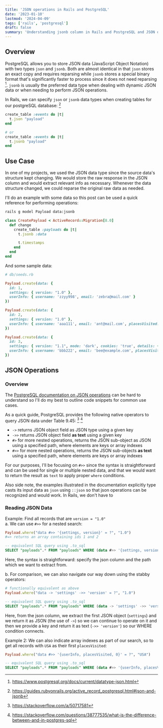 ```yaml
---
title: 'JSON operations in Rails and PostgreSQL'
date: '2023-01-10'
lastmod: '2024-04-09'
tags: ['rails', 'postgresql']
draft: false
summary: 'Understanding jsonb column in Rails and PostgreSQL and JSON operations to read and manipulate the data'
---
```


## Overview

PostgreSQL allows you to store JSON data (JavaScript Object Notation) with two types `json` and `jsonb`. Both are almost 
identical in that `json` stores an exact copy and requires reparsing while `jsonb` stores a special binary format that's significantly 
faster to process since it does not need reparsing [^footnote]. `jsonb` is usually the preferred data type when dealing with 
dynamic JSON data or when needing to perform JSON operations.

[^footnote]: https://www.postgresql.org/docs/current/datatype-json.html

In Rails, we can specify `json` or `jsonb` data types when creating tables for our postgreSQL database: [^2]
```rb
create_table :events do |t|
  t.json "payload"
end

# or
create_table :events do |t|
  t.jsonb "payload"
end
```

[^2]: https://guides.rubyonrails.org/active_record_postgresql.html#json-and-jsonb

## Use Case

In one of my projects, we used the JSON data type since the source data's structure kept changing. We would store the raw response 
in the JSON column and would extract relevant info as necessary. Whenever the data structure changed, we could reparse the original 
raw data as needed.

I'll do an example with some data so this post can be used a quick reference for performing operations:
```bash
rails g model Payload data:jsonb
```

```rb
class CreatePayload < ActiveRecord::Migration[8.0]
  def change
    create_table :payloads do |t|
      t.jsonb :data

      t.timestamps
    end
  end
end
```

And some sample data:
```rb
# db/seeds.rb

Payload.create(data: {
  id: 1,
  settings: { version: "1.0" },
  userInfo: { username: 'zzyy998', email: 'zebra@mail.com' }
})

Payload.create(data: {
  id: 2,
  settings: { version: "1.0" },
  userInfo: { username: 'aaa111', email: 'ant@mail.com', placesVisited: [] }
})

Payload.create(data: {
  id: 3,
  settings: { version: "1.1", mode: 'dark', cookies: 'true', details: { foo: 1, bar: 2 } },
  userInfo: { username: 'bbb222', email: 'bee@example.com', placesVisited: [ "USA", "AUS", "CAN" ] }
})
```

## JSON Operations

### Overview
The [PostgreSQL documentation on JSON operations](https://www.postgresql.org/docs/current/functions-json.html) can be 
hard to understand so I'll do my best to outline code snippets for common use cases.

As a quick guide, PostgreSQL provides the following native operators to query JSON data under Table 9.45: [^3] [^4]
- `->` returns JSON object field as JSON type using a given key
- `->>` returns JSON object field **as text** using a given key
- `#>` for more nested operations, returns the JSON sub-object as JSON using a specified path, where elements are keys or array indexes
- `#>>` for more nested operations, returns the JSON sub-objects **as text** using a specified path, where elements are keys or array indexes

For our purposes, I'll be focusing on `#>>` since the syntax is straightforward and can be used for single or multiple nested data,
and that we would want to return the result as `text` to apply proper `where` conditions.

Also side note, the examples illustrated in the documentation explicitly type casts its input data as `json` using `::json` so 
that json operations can be recognized and would work. In Rails, we don't have to 

[^3]: https://stackoverflow.com/a/50717581
[^4]: https://stackoverflow.com/questions/38777535/what-is-the-difference-between-and-in-postgres-sql

### Reading JSON Data

Example: Find all records that are `version = "1.0"` <br/>
a. We can use `#>>` for a nested search:
```rb
Payload.where("data #>> '{settings, version}' = ?", "1.0")
#=> returns an array containing ids 1 and 2
```
```sql
-- equivalent SQL query using .to_sql
SELECT "payloads".* FROM "payloads" WHERE (data #>> '{settings, version}' = '1.0')
```

Here, the syntax is straightforward: specify the json column and the path which we want to extract from.

b. For comparison, we can also navigate our way down using the stabby operators:
```rb
# functionally equivalent as above
Payload.where("data -> 'settings' ->> 'version' = ?", "1.0")
```
```sql
-- equivalent SQL query using .to_sql
SELECT "payloads".* FROM "payloads" WHERE (data -> 'settings' ->> 'version' = '1.0')
```

Here, from the json column, we extract the first JSON object (`settings`) and we return it as JSON (the use of `->`) so 
we can continue to operate on it and then we provide a key and return it as text (`->> 'version'`) so our WHERE condition connects.

Example 2: We can also indicate array indexes as part of our search, so to get all records with `USA` as their first `placesVisited`:
```rb
Payload.where("data #>> '{userInfo, placesVisited, 0}' = ?", "USA")
```
```sql
-- equivalent SQL query using .to_sql
SELECT "payloads".* FROM "payloads" WHERE (data #>> '{userInfo, placesVisited, 0}' = 'USA')
```